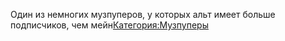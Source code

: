 {{Инфобокс_для_пуперов|title2 = Nagadoff|другие_ники = alter[naga]tive, The N, n1, n2, naga|image3 = Photo-1522249708.jpg|сферы_творчества = RYTPMV|год_начала = 2012 (?)|дата_рождения = 17 ноября|ссылки = https://youtube.com/Nagadoff
https://youtube.com/NagadoffAlt}}Один из немногих музпуперов, у которых альт имеет больше подписчиков, чем мейн[[Категория:Музпуперы]]